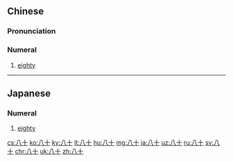 ==Chinese==
{{zh-forms}}

===Pronunciation===
{{zh-pron
|m=bāshí
|c=baat3 sap6
|h=pfs=pat-sṳ̍p
|mn=xm,qz,tp,lk,sx,km,mg,hc:poeh-cha̍p/zz,kh,tn,yl,tc:peh-cha̍p
|mn-t=boih4 zab8
|cat=num
}}

===Numeral===
{{zh-num}}

# [[eighty]]

----

==Japanese==
{{ja-kanjitab|はち|じゅう|yomi=o}}

===Numeral===
{{ja-pos|numeral|はちじゅう}}

# {{lb|ja|cardinal}} [[eighty]]

[[cs:八十]]
[[ko:八十]]
[[ky:八十]]
[[lt:八十]]
[[hu:八十]]
[[mg:八十]]
[[ja:八十]]
[[uz:八十]]
[[ru:八十]]
[[sv:八十]]
[[chr:八十]]
[[uk:八十]]
[[zh:八十]]